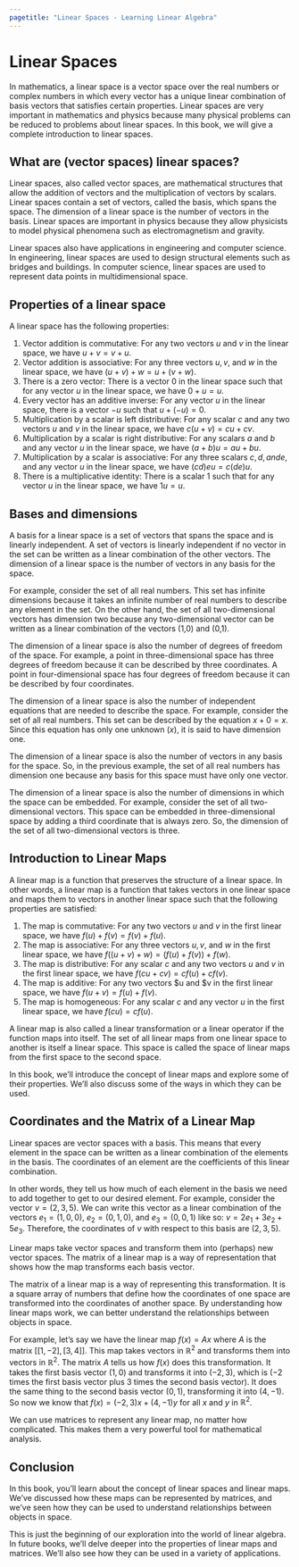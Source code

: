 ```yaml
---
pagetitle: "Linear Spaces - Learning Linear Algebra"
---
```

# Linear Spaces


In mathematics, a linear space is a vector space over the real numbers or complex numbers in which every vector has a unique linear combination of basis vectors that satisfies certain properties. Linear spaces are very important in mathematics and physics because many physical problems can be reduced to problems about linear spaces. In this book, we will give a complete introduction to linear spaces.

##  What are (vector spaces) linear spaces?

Linear spaces, also called vector spaces, are mathematical structures that allow the addition of vectors and the multiplication of vectors by scalars. Linear spaces contain a set of vectors, called the basis, which spans the space. The dimension of a linear space is the number of vectors in the basis. Linear spaces are important in physics because they allow physicists to model physical phenomena such as electromagnetism and gravity.

Linear spaces also have applications in engineering and computer science. In engineering, linear spaces are used to design structural elements such as bridges and buildings. In computer science, linear spaces are used to represent data points in multidimensional space.

##  Properties of a linear space

A linear space has the following properties:

1. Vector addition is commutative: For any two vectors $u$ and $v$ in the linear space, we have $u + v = v + u$.
2. Vector addition is associative: For any three vectors $u, v,$ and $w$ in the linear space, we have $(u + v) + w = u + (v + w).$
3. There is a zero vector: There is a vector $0$ in the linear space such that for any vector $u$ in the linear space, we have $0 + u = u.$
4. Every vector has an additive inverse: For any vector $u$ in the linear space, there is a vector $-u$ such that $u + (-u) = 0.$
5. Multiplication by a scalar is left distributive: For any scalar $c$ and any two vectors $u$ and $v$ in the linear space, we have $c(u + v) = cu + cv.$
6. Multiplication by a scalar is right distributive: For any scalars $a$ and $b$ and any vector $u$ in the linear space, we have $(a+b) u = au + bu.$
7. Multiplication by a scalar is associative: For any three scalars $c, d, and e,$ and any vector $u$ in the linear space, we have $(cd)e u = c(de)u.$
8. There is a multiplicative identity: There is a scalar $1$ such that for any vector $u$ in the linear space, we have $1 u = u.$


##  Bases and dimensions

A basis for a linear space is a set of vectors that spans the space and is linearly independent. A set of vectors is linearly independent if no vector in the set can be written as a linear combination of the other vectors. The dimension of a linear space is the number of vectors in any basis for the space.

For example, consider the set of all real numbers. This set has infinite dimensions because it takes an infinite number of real numbers to describe any element in the set. On the other hand, the set of all two-dimensional vectors has dimension two because any two-dimensional vector can be written as a linear combination of the vectors (1,0) and (0,1).

The dimension of a linear space is also the number of degrees of freedom of the space. For example, a point in three-dimensional space has three degrees of freedom because it can be described by three coordinates. A point in four-dimensional space has four degrees of freedom because it can be described by four coordinates.

The dimension of a linear space is also the number of independent equations that are needed to describe the space. For example, consider the set of all real numbers. This set can be described by the equation $x + 0 = x$. Since this equation has only one unknown $(x)$, it is said to have dimension one.

The dimension of a linear space is also the number of vectors in any basis for the space. So, in the previous example, the set of all real numbers has dimension one because any basis for this space must have only one vector.

The dimension of a linear space is also the number of dimensions in which the space can be embedded. For example, consider the set of all two-dimensional vectors. This space can be embedded in three-dimensional space by adding a third coordinate that is always zero. So, the dimension of the set of all two-dimensional vectors is three.

##  Introduction to Linear Maps

A linear map is a function that preserves the structure of a linear space. In other words, a linear map is a function that takes vectors in one linear space and maps them to vectors in another linear space such that the following properties are satisfied:

1. The map is commutative: For any two vectors $u$ and $v$ in the first linear space, we have $f(u) + f(v) = f(v) + f(u).$
2. The map is associative: For any three vectors $u, v,$ and $w$ in the first linear space, we have $f((u + v) + w) = (f(u) + f(v)) + f(w).$
3. The map is distributive: For any scalar $c$ and any two vectors $u$ and $v$ in the first linear space, we have $f(cu + cv) = cf(u) + cf(v).$
4. The map is additive: For any two vectors $u and $v in the first linear space, we have $f(u + v) = f(u) + f(v).$
5. The map is homogeneous: For any scalar $c$ and any vector $u$ in the first linear space, we have $f(cu) = cf(u).$

A linear map is also called a linear transformation or a linear operator if the function maps into itself. The set of all linear maps from one linear space to another is itself a linear space. This space is called the space of linear maps from the first space to the second space.

In this book, we'll introduce the concept of linear maps and explore some of their properties. We'll also discuss some of the ways in which they can be used.

##  Coordinates and the Matrix of a Linear Map

Linear spaces are vector spaces with a basis. This means that every element in the space can be written as a linear combination of the elements in the basis. The coordinates of an element are the coefficients of this linear combination.

In other words, they tell us how much of each element in the basis we need to add together to get to our desired element. For example, consider the vector $v=(2,3,5)$. We can write this vector as a linear combination of the vectors $e_1=(1,0,0)$, $e_2=(0,1,0)$, and $e_3=(0,0,1)$ like so: $v=2e_1+3e_2+5e_3$. Therefore, the coordinates of $v$ with respect to this basis are $(2,3,5).$

Linear maps take vector spaces and transform them into (perhaps) new vector spaces. The matrix of a linear map is a way of representation that shows how the map transforms each basis vector.

The matrix of a linear map is a way of representing this transformation. It is a square array of numbers that define how the coordinates of one space are transformed into the coordinates of another space. By understanding how linear maps work, we can better understand the relationships between objects in space.

For example, let's say we have the linear map $f(x)=Ax$ where $A$ is the matrix $[[1,-2],[3,4]]$. This map takes vectors in $\mathbb{R}^2$ and transforms them into vectors in $\mathbb{R}^2$. The matrix $A$ tells us how $f(x)$ does this transformation. It takes the first basis vector $(1,0)$ and transforms it into $(-2,3)$, which is ($-2$ times the first basis vector plus 3 times the second basis vector). It does the same thing to the second basis vector $(0,1)$, transforming it into $(4,-1)$. So now we know that $f(x)=(-2,3)x+(4,-1)y$ for all $x$ and $y$ in $\mathbb{R}^2$.

We can use matrices to represent any linear map, no matter how complicated. This makes them a very powerful tool for mathematical analysis.

##  Conclusion

In this book, you'll learn about the concept of linear spaces and linear maps. We've discussed how these maps can be represented by matrices, and we've seen how they can be used to understand relationships between objects in space.

This is just the beginning of our exploration into the world of linear algebra. In future books, we'll delve deeper into the properties of linear maps and matrices. We'll also see how they can be used in a variety of applications.

